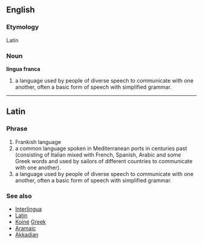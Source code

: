 == English ==
=== Etymology ===
Latin
=== Noun ===
'''lingua franca'''

# a language used by people of diverse speech to communicate with one another, often a basic form of speech with simplified grammar.

----

== Latin ==
=== Phrase ===
# Frankish language
# a common language spoken in Mediterranean ports in centuries past (consisting of Italian mixed with French, Spanish, Arabic and some Greek words and used by sailors of different countries to communicate with one another).
# a language used by people of diverse speech to communicate with one another, often a basic form of speech with simplified grammar.

=== See also ===
*[[Interlingua]]
*[[Latin]]
*[[Koiné]] [[Greek]]
*[[Aramaic]]
*[[Akkadian]]